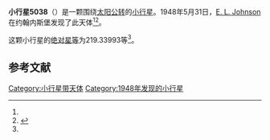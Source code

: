 {{Infobox planet
| bgcolour = #FFFFC0
| name = 5038 Overbeek
| symbol = 
| image = 
| caption = 
| discovery = yes
| discovery_ref = 
| discoverer = [[E._L._Johnson|E. L. Johnson]]
| discovery_site = [[约翰内斯堡|约翰内斯堡]] 
| discovered = 1948年5月31日
| designations = yes
| mp_name = 
| named_after = 
| alt_names = 1948 KF/ 1983 HP
| mp_category = [[越火小行星|越火小行星]]
| orbit_ref = <ref name="a">[http://ssd.jpl.nasa.gov/sbdb.cgi?sstr=5038 5038 Overbeek] {{Wayback|url=http://ssd.jpl.nasa.gov/sbdb.cgi?sstr=5038 |date=20151204231709 }}，小行星數據庫瀏覽器（JPL Small-Body Database Browser）－[[美国国家航空航天局|美国国家航空航天局]]喷气推进实验室</ref>
| epoch = 2456400.5 (2013年4月18日更新)
| aphelion = {{convert|2.9618682|AU|km|3|abbr=on|lk=out}}
| perihelion = {{convert|1.6659760|AU|km|3|abbr=on}}
| semimajor = {{convert|2.3139221|AU|km|3|abbr=on}}
| eccentricity = 0.2800207
| period = 1285.646376 [[日|日]]<br />3.52[[儒略年|儒略年]]
| avg_speed = 
| inclination = 10.93744
| asc_node = 65.74092
| mean_anomaly = 
| arg_peri = 219.33993
| satellites = 
| physical_characteristics = yes
| dimensions = 
| mass = 
| density = 
| surface_grav = 
| escape_velocity = 
| sidereal_day = 
| axial_tilt = 
| pole_ecliptic_lat = 
| pole_ecliptic_lon = 
| albedo = 
| temperatures= 
| temp_name1 = 
| mean_temp_1 = 
| max_temp_1 = 
| temp_name2 = 
| max_temp_2 = 
| spectral_type = 
| abs_magnitude = 219.33993
}}

'''小行星5038'''（{{lang-en|5038 Overbeek}}）是一颗围绕[[太阳|太阳]][[公转|公转]]的[[小行星|小行星]]。1948年5月31日，[[E._L._Johnson|E. L. Johnson]]在约翰内斯堡发现了此天体<ref name="a" /><ref>{{cite news|title=小行星列表|url=http://cfa-www.harvard.edu/iau/lists/NumberedMPs.txt|accessdate=2013-07-08|newspaper=哈佛大学|archive-date=2008-05-17|archive-url=https://web.archive.org/web/20080517010638/http://cfa-www.harvard.edu/iau/lists/NumberedMPs.txt|dead-url=no}}</ref>。

这颗小行星的[[绝对星等|绝对星等]]为219.33993等<ref name="a" />。

==参考文献==
{{reflist}}
{{Minor Planet Number|[[小行星5037|小行星5037]]|[[小行星5039|小行星5039]]}}

{{小天体}}

[[Category:小行星带天体|Category:小行星带天体]]
[[Category:1948年发现的小行星|Category:1948年发现的小行星]]

{{asteroid-stub}}